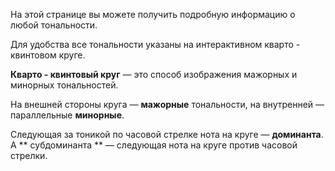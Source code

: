 На этой странице вы можете получить подробную информацию о любой тональности.

Для удобства все тональности указаны на интерактивном кварто - квинтовом круге.

**Кварто - квинтовый круг** — это способ изображения мажорных и минорных тональностей.

На внешней стороны круга — **мажорные** тональности, на внутренней — параллельные **минорные**.

Следующая за тоникой по часовой стрелке нота на круге — **доминанта**. А ** субдоминанта ** — следующая нота на круге против часовой стрелки.